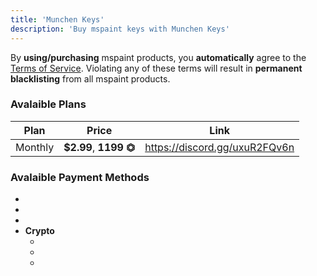 ```yaml
---
title: 'Munchen Keys'
description: 'Buy mspaint keys with Munchen Keys'
---
```


<Callout type="warn">By **using/purchasing** mspaint products, you **automatically** agree to the [Terms of Service](https://www.mspaint.cc/tos). Violating any of these terms will result in **permanent blacklisting** from all mspaint products.</Callout>

### Avalaible Plans
| Plan          | Price                   | Link                                                                                                                      |
|-------------- | ----------------------- | -------------------------------- |
| Monthly       | **$2.99**, **1199 ⏣**  | https://discord.gg/uxuR2FQv6n    |

### Avalaible Payment Methods
- <PaymentItem icon="paypal.svg" name="Paypal" />
- <PaymentItem icon="papara.png" name="Papara" />
- <PaymentItem icon="Robux.svg" name="Robux/Robux Giftcards" />
- **Crypto**
    - <PaymentItem icon="btc.svg"    name="Bitcoin" />
    - <PaymentItem icon="ltc.svg"    name="Litecoin" />
    - <PaymentItem icon="eth.svg"    name="Ethereum" />